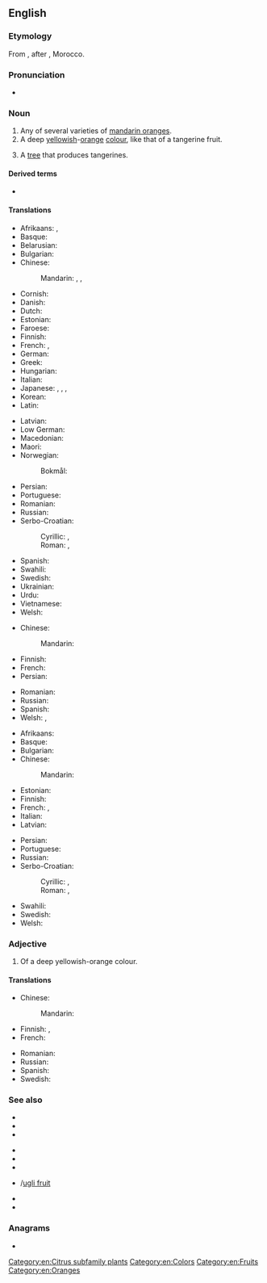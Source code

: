 {{also|Tangerine}}
==English==
{{wikipedia}}

===Etymology===
From {{der|en|fr|Tanger}} {{suffix||ine|lang=en}}, after {{w|Tangier}}, Morocco.

===Pronunciation===
* {{IPA|/ˈtæn.dʒəˌɹin/|/ˈtæn.dʒɜɹˌin/|lang=en}}

===Noun===
{{en-noun}}

# Any of several varieties of [[mandarin orange]]s.
# A deep [[yellow]]ish-[[orange]] [[colour]], like that of a tangerine fruit.
#: {{color panel|F28500}}
# A [[tree]] that produces tangerines.

====Derived terms====
* {{l|en|tangelo}}

====Translations====
{{trans-top|fruit}}
* Afrikaans: {{t+|af|nartjie}}, {{t+|af|mandaryn}}
* Basque: {{t+|eu|mandarina}}
* Belarusian: {{t|be|мандары́н|m|sc=Cyrl}}
* Bulgarian: {{t+|bg|мандари́на|f}}
* Chinese:
*: Mandarin: {{t+|cmn|橘子|tr=júzi|sc=Hani}}, {{t+|cmn|甌柑}}, {{t+|cmn|瓯柑|tr=ōugān}}
* Cornish: {{t|kw|tanjerin|m}}
* Danish: {{t+|da|mandarin|c}}
* Dutch: {{t+|nl|mandarijn|n}}
* Estonian: {{t|et|tangeriin}}
* Faroese: {{t|fo|mandarin|f}}
* Finnish: {{t+|fi|tangeriini}}
* French: {{t+|fr|tangerine|f}}, {{t+|fr|mandarine|f}}
* German: {{t+|de|Mandarine|f}}
* Greek: {{t+|el|μανταρίνι|n}}
* Hungarian: {{t+|hu|mandarin}}
* Italian: {{t+|it|mandarino|m}}
* Japanese: {{t|ja|タンジェリン|tr=tanjerin|sc=Jpan}}, {{t+|ja|みかん|tr=mikan}}, {{t+|ja|ミカン|tr=mikan|sc=Jpan}}, {{t+|ja|蜜柑|tr=みかん, mikan|sc=Jpan}}
* Korean: {{t+|ko|귤}}
* Latin: {{t|la|citrus tangerina|f}}
{{trans-mid}}
* Latvian: {{t|lv|mandarīns|m}}
* Low German: {{t+|nds|Mandarien|f}}
* Macedonian: {{t|mk|мандарина|f}}
* Maori: {{t|mi|manarini}}
* Norwegian:
*: Bokmål: {{t|nb|tangerin|m}}
* Persian: {{t+|fa|نارنگی|tr=nârengi|sc=fa-Arab}}
* Portuguese: {{t+|pt|tangerina|f}}
* Romanian: {{t|ro|tangerină|f}}
* Russian: {{t+|ru|мандари́н|m}}
* Serbo-Croatian:
*: Cyrillic: {{t|sh|тангерина|f|sc=Cyrl}}, {{t|sh|мандарина|f|sc=Cyrl}}
*: Roman: {{t+|sh|tangerina|f}}, {{t+|sh|mandarina|f}}
* Spanish: {{t+|es|mandarina|f}}
* Swahili: {{t+|sw|chenza}}
* Swedish: {{t+|sv|tangerin|c}}
* Ukrainian: {{t|uk|мандари́н|m|sc=Cyrl}}
* Urdu: {{t|ur|طنجہ کا باشندہ|tr=tunja ka bashinda}}
* Vietnamese: {{t|vi|quýt|alt=quả quýt}}
* Welsh: {{t|cy|tanjerîn|m|f}}
{{trans-bottom}}

{{trans-top|colour}}
* Chinese:
*: Mandarin: {{t-needed|cmn}}
* Finnish: {{t+|fi|[[tangeriinin]] [[oranssi]]}}
* French: {{t+|fr|mandarine}}
* Persian: {{t+|fa|نارنجی|tr=nârenji}}
{{trans-mid}}
* Romanian: {{t+|ro|portocaliu}}
* Russian: {{t-needed|ru}}
* Spanish: {{t+|es|naranja|m}}
* Welsh: {{t|cy|tanjerîn}}, {{t|cy|melyngoch}}
{{trans-bottom}}

{{trans-top|tree}}
* Afrikaans: {{t|af|nartjieboom}}
* Basque: {{t+|eu|mandarinondo}}
* Bulgarian: {{t+|bg|мандари́на|f}}
* Chinese:
*: Mandarin: {{t-needed|cmn}}
* Estonian: {{t|et|tangeriinipuu}}
* Finnish: {{t|fi|[[tangeriini]][[puu]]}}
* French: {{t|fr|tangerinier|f}}, {{t+|fr|mandarinier|m}}
* Italian: {{t+|it|mandarino|m}}
* Latvian: {{t|lv|mandarīns|m}}
{{trans-mid}}
* Persian: {{t+|fa|نارنگی|tr=nârengi}}
* Portuguese: {{t+|pt|tangerineira|f}}
* Russian: {{t+|ru|мандари́н|m}}
* Serbo-Croatian:
*: Cyrillic: {{t|sh|тангерина|f|sc=Cyrl}}, {{t|sh|мандарина|f|sc=Cyrl}}
*: Roman: {{t+|sh|tangerina|f}}, {{t+|sh|mandarina|f}}
* Swahili: {{t|sw|mchenza}}
* Swedish: {{t|sv|tangerinträd|n}}
* Welsh: {{t|cy|tanjerîn|m|f}}
{{trans-bottom}}

===Adjective===
{{en-adj|?}}

# Of a deep yellowish-orange colour.

====Translations====
{{trans-top|colour}}
* Chinese:
*: Mandarin: {{t-needed|cmn}}
* Finnish: {{t|fi|[[tangeriinin]] [[oranssi]]}}, {{t|fi|värinen|alt=tangeriinin värinen}}
* French: {{t+|fr|mandarine}}
{{trans-mid}}
* Romanian: {{t+|ro|portocaliu}}
* Russian: {{t+|ru|мандари́новый}}
* Spanish: {{t+|es|anaranjado}}
* Swedish: {{t|sv|orangeröd}}
{{trans-bottom}}

===See also===
{{top3}}
* {{l|en|clementine}}
* {{l|en|mandarine}}
* {{l|en|minneola}}
{{mid3}}
* {{l|en|nartjie}}
* {{l|en|ortanique}}
* {{l|en|satsuma}}
{{mid3}}
* {{l|en|ugli}}/[[ugli fruit]]
* {{l|en|Van der Hum}}
* {{l|en|Appendix:Colors}}
{{bottom}}

===Anagrams===
* {{anagrams|en|Argentine|antigreen|argentine}}

[[Category:en:Citrus subfamily plants]]
[[Category:en:Colors]]
[[Category:en:Fruits]]
[[Category:en:Oranges]]